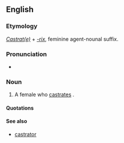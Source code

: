 ==English==

===Etymology===
''[[castrate|Castrat(e)]]'' + ''[[-rix]]'', feminine agent-nounal suffix.

===Pronunciation===
* {{UK}} {{IPA|/kæsˈtɹeɪtɹɪks/}}

===Noun===
{{en-noun|castratrices}}

# {{context|chiefly|philosophy|and|psychoanalysis}} A female who [[castrate]]s {{italbrac|either literally or metaphorically}}.

====Quotations====
{{seecites}}

====See also====
* [[castrator]]